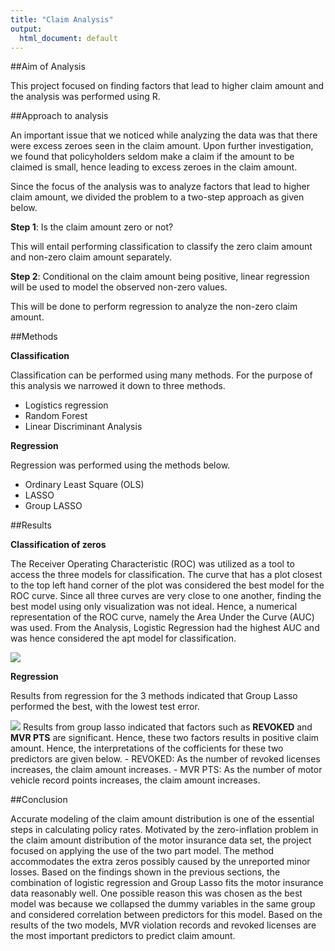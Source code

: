 ```yaml
---
title: "Claim Analysis"
output:
  html_document: default
---
```


##Aim of Analysis

This project focused on finding factors that lead to higher claim amount and the analysis was performed using R.

##Approach to analysis

An important issue that we noticed while analyzing the data was that there were excess zeroes seen in the claim amount. Upon further investigation, we found that policyholders seldom make a claim if the amount to be claimed is small, hence leading to excess zeroes in the claim amount.
 
Since the focus of the analysis was to analyze factors that lead to higher claim amount, we divided the problem to a two-step approach as given below.

**Step 1**: Is the claim amount zero or not?

This will entail performing classification to classify the zero claim amount and non-zero claim amount separately.

**Step 2**: Conditional on the claim amount being positive, linear regression will be used to model the observed non-zero values.

This will be done to perform regression to analyze the non-zero claim amount.

##Methods

**Classification**

Classification can be performed using many methods. For the purpose of this analysis we narrowed it down to three methods.

- Logistics regression
- Random Forest
- Linear Discriminant Analysis

**Regression**

Regression was performed using the methods below.

- Ordinary Least Square (OLS)
- LASSO
- Group LASSO

##Results

**Classification of zeros**

The Receiver Operating Characteristic (ROC) was utilized as a tool to access the three models for classification. The curve that has a plot closest to the top left hand corner of the plot was considered the best model for the ROC curve. Since all three curves are very close to one another, finding the best model using only visualization was not ideal. Hence, a numerical representation of the ROC curve, namely the Area Under the Curve (AUC) was used. From the Analysis, Logistic Regression had the highest AUC and was hence considered the apt model for classification.

![](/Users/Kanchanah/Documents/STAT 5167/Project/roc.jpg)




**Regression**

Results from regression for the 3 methods indicated that Group Lasso performed the best, with the lowest test error.

![](/Users/Kanchanah/Documents/STAT 5167/Project/test.jpg)
Results from group lasso indicated that factors such as **REVOKED** and **MVR PTS** are significant. Hence, these two factors results in positive claim amount. Hence, the interpretations of the cofficients for these two predictors are given below.
- REVOKED: As the number of revoked licenses increases, the claim amount increases.
- MVR PTS: As the number of motor vehicle record points increases, the claim amount increases.

##Conclusion

Accurate modeling of the claim amount distribution is one of the essential steps in calculating policy rates. Motivated by the zero-inflation problem in the claim amount distribution of the motor insurance data set, the project focused on applying the use of the two part model. The method accommodates the extra zeros possibly caused by the unreported minor losses. Based on the findings shown in the previous sections, the combination of logistic regression and Group Lasso fits the motor insurance data reasonably well. One possible reason this was chosen as the best model was because we collapsed the dummy variables in the same group and considered correlation between predictors for this model. Based on the results of the two models, MVR violation records and revoked licenses are the most important predictors to predict claim amount. 
